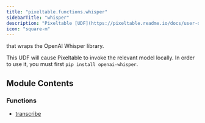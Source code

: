 ```yaml
---
title: "pixeltable.functions.whisper"
sidebarTitle: "whisper"
description: "Pixeltable [UDF](https://pixeltable.readme.io/docs/user-defined-functions-udfs)"
icon: "square-m"
---
```


that wraps the OpenAI Whisper library.

This UDF will cause Pixeltable to invoke the relevant model locally. In order to use it, you must first `pip install openai-whisper`.


## Module Contents

### Functions

- [transcribe](./transcribe)

